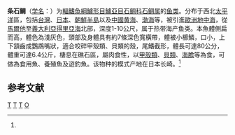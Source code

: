 {{Speciesbox 
| taxon = Oplegnathus fasciatus
| status = NE
| status_system = IUCN3.1
| image = Shimadai.jpg
| authority = (Temminck et Schlegel, 1844)<ref name='id7681'>{{cite web| url =http://www.bioinfo.cn/db05/BjdwSpecies.php?action=view&id=7681| title =条石鲷| work =《中国动物物种编目数据库》| publisher =中国科学院微生物研究所| author =中国科学院动物研究所| accessdate =2009-04-16| deadurl =yes| archiveurl =https://web.archive.org/web/20160305070953/http://www.bioinfo.cn/db05/BjdwSpecies.php?action=view&id=7681| archivedate =2016-03-05}}</ref>
| synonyms = *''Scaradon fasciatus'',Temminck & Schlegel, 1844
}}

'''条石鲷'''（[[学名|学名]]：{{lang|la|''Oplegnathus fasciatus''}}）为[[輻鰭魚綱|輻鰭魚綱]][[鱸形目|鱸形目]][[鱸亞目|鱸亞目]][[石鲷科|石鲷科]][[石鲷属|石鲷属]]的[[鱼类|鱼类]]。分布于西北[[太平洋|太平洋]]區，包括[[台灣|台灣]]、[[日本|日本]]、[[朝鮮半島|朝鮮半島]]以及[[中國|中國]][[黄海|黄海]]、[[渤海|渤海]]等，被引進[[歐洲|歐洲]][[地中海|地中海]]，從[[馬爾他|馬爾他]]至[[義大利|義大利]][[亞得里亞海|亞得里亞海]]北部，深度1-10公尺，属于热带海产鱼类。本魚體側扁而高，體色為淺灰色，頭部及身體具有約7條深色寬橫帶，體被小櫛鱗，口小，上下頷齒成鸚鵡嘴狀，適合咬碎甲殼類、貝類的殼，尾鰭截形，體長可達80公分，體重可達6.4公斤，棲息在礁石區，屬肉食性，以[[甲殼類|甲殼類]]、[[貝類|貝類]]、[[海膽|海膽]]等為食，可做為食用魚、養殖魚及遊釣魚。该物种的模式产地在日本长崎。<ref name='id7681'/>

== 参考文献 ==
{{reflist}}

{{Taxonbar|from=Q1058149}}

[[Category:食用魚|T]]
[[Category:石鲷|T]]
[[Category:石鲷属|T]]
[[Category:1844年描述的魚類|O]]